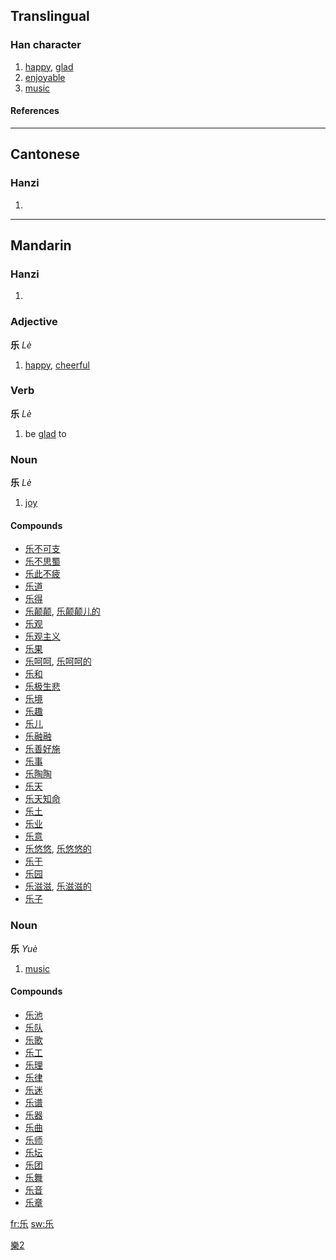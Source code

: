 {{see|樂}}<!-- may be replaced by zh-forms -->
==Translingual==

===Han character===
{{Han char|rn=4|rad=丿|as=04|sn=5|four=|canj=竹女木 (HVD)}}

# [[happy]], [[glad]]
# [[enjoyable]]
# [[music]]

====References====
{{Han ref|kx=0082.131|hdz=10037.050|uh=4E50|ud=20048}}

----

==Cantonese==

===Hanzi===
{{yue-hanzi|jyut=|y=lok6, ngok6}}

# {{defn|Cantonese}}

----

==Mandarin==

===Hanzi===
{{cmn-hanzi|tra=樂|pin=[[lè]] (le4), [[yuè]] (yue4)|wg=le<sup>4</sup>}}

# {{defn|Mandarin}}

===Adjective===
'''乐'''  ''Lè''

# [[happy]], [[cheerful]]

===Verb===
'''乐'''  ''Lè''

# be [[glad]] to

===Noun===
'''乐'''  ''Lè''

# [[joy]]

====Compounds====
*[[乐不可支]]
*[[乐不思蜀]]
*[[乐此不疲]]
*[[乐道]]
*[[乐得]]
*[[乐颠颠]], [[乐颠颠儿的]]
*[[乐观]]
*[[乐观主义]]
*[[乐果]]
*[[乐呵呵]], [[乐呵呵的]]
*[[乐和]]
*[[乐极生悲]]
*[[乐境]]
*[[乐趣]]
*[[乐儿]]
*[[乐融融]]
*[[乐善好施]]
*[[乐事]]
*[[乐陶陶]]
*[[乐天]]
*[[乐天知命]]
*[[乐土]]
*[[乐业]]
*[[乐意]]
*[[乐悠悠]], [[乐悠悠的]]
*[[乐于]]
*[[乐园]]
*[[乐滋滋]], [[乐滋滋的]]
*[[乐子]]

===Noun===
'''乐'''  ''Yuè''

# [[music]]

====Compounds====
*[[乐池]]
*[[乐队]]
*[[乐歌]]
*[[乐工]]
*[[乐理]]
*[[乐律]]
*[[乐迷]]
*[[乐谱]]
*[[乐器]]
*[[乐曲]]
*[[乐师]]
*[[乐坛]]
*[[乐团]]
*[[乐舞]]
*[[乐音]]
*[[乐章]]

[[Category:CJKV characters simplified differently in Japan and China|樂2]]

[[fr:乐]]
[[sw:乐]]